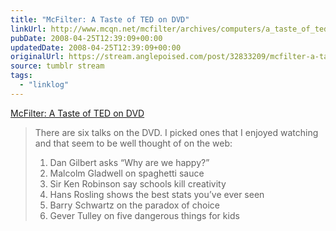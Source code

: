 ```yaml
---
title: "McFilter: A Taste of TED on DVD"
linkUrl: http://www.mcqn.net/mcfilter/archives/computers/a_taste_of_ted_on_dvd.html
pubDate: 2008-04-25T12:39:09+00:00
updatedDate: 2008-04-25T12:39:09+00:00
originalUrl: https://stream.anglepoised.com/post/32833209/mcfilter-a-taste-of-ted-on-dvd
source: tumblr stream
tags:
  - "linklog"
---
```


[McFilter: A Taste of TED on DVD][1]

> There are six talks on the DVD. I picked ones that I enjoyed watching and that seem to be well thought of on the web:
>
> 1.  Dan Gilbert asks “Why are we happy?”
> 2.  Malcolm Gladwell on spaghetti sauce
> 3.  Sir Ken Robinson say schools kill creativity
> 4.  Hans Rosling shows the best stats you’ve ever seen
> 5.  Barry Schwartz on the paradox of choice
> 6.  Gever Tulley on five dangerous things for kids

[1]: http://www.mcqn.net/mcfilter/archives/computers/a_taste_of_ted_on_dvd.html
